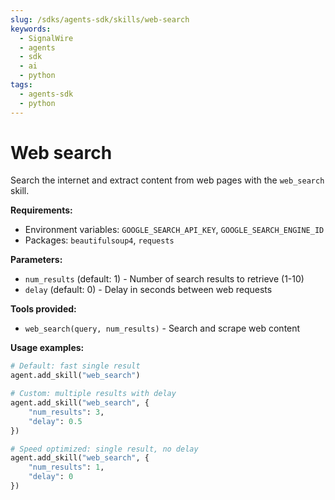 ```yaml
---
slug: /sdks/agents-sdk/skills/web-search
keywords:
  - SignalWire
  - agents
  - sdk
  - ai
  - python
tags:
  - agents-sdk
  - python
---
```


# Web search

Search the internet and extract content from web pages with the `web_search` skill.

**Requirements:**
- Environment variables: `GOOGLE_SEARCH_API_KEY`, `GOOGLE_SEARCH_ENGINE_ID`
- Packages: `beautifulsoup4`, `requests`

**Parameters:**
- `num_results` (default: 1) - Number of search results to retrieve (1-10)
- `delay` (default: 0) - Delay in seconds between web requests

**Tools provided:**
- `web_search(query, num_results)` - Search and scrape web content

**Usage examples:**
```python
# Default: fast single result
agent.add_skill("web_search")

# Custom: multiple results with delay
agent.add_skill("web_search", {
    "num_results": 3,
    "delay": 0.5
})

# Speed optimized: single result, no delay
agent.add_skill("web_search", {
    "num_results": 1,
    "delay": 0
})
```
